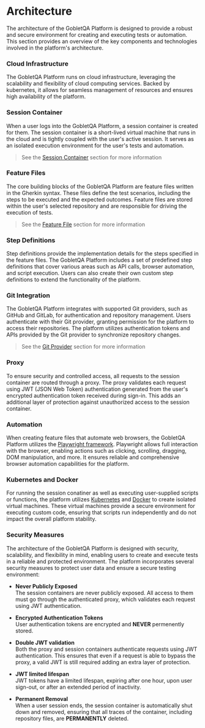 
# <PurpleText>Architecture</PurpleText>

The architecture of the GobletQA Platform is designed to provide a robust and secure environment for creating and executing tests or automation. This section provides an overview of the key components and technologies involved in the platform's architecture.<br/>


### <GreenText>Cloud Infrastructure</GreenText>

The GobletQA Platform runs on cloud infrastructure, leveraging the scalability and flexibility of cloud computing services. Backed by kubernetes, it allows for seamless management of resources and ensures high availability of the platform.<br/>


### <GreenText>Session Container</GreenText>

When a user logs into the GobletQA Platform, a session container is created for them. The session container is a short-lived virtual machine that runs in the cloud and is tightly coupled with the user's active session. It serves as an isolated execution environment for the user's tests and automation.
> See the [Session Container](/overview/session-container) section for more information<br/>


### <GreenText>Feature Files</GreenText>

The core building blocks of the GobletQA Platform are feature files written in the Gherkin syntax. These files define the test scenarios, including the steps to be executed and the expected outcomes. Feature files are stored within the user's selected repository and are responsible for driving the execution of tests.
> See the [Feature File](/guides/feature-file) section for more information<br/>


### <GreenText>Step Definitions</GreenText>

Step definitions provide the implementation details for the steps specified in the feature files. The GobletQA Platform includes a set of predefined step definitions that cover various areas such as API calls, browser automation, and script execution. Users can also create their own custom step definitions to extend the functionality of the platform.<br/>


### <GreenText>Git Integration</GreenText>

The GobletQA Platform integrates with supported Git providers, such as GitHub and GitLab, for authentication and repository management. Users authenticate with their Git provider, granting permission for the platform to access their repositories. The platform utilizes authentication tokens and APIs provided by the Git provider to synchronize repository changes.
> See the [Git Provider](/overview/git-providers) section for more information<br/>


### <GreenText>Proxy</GreenText>

To ensure security and controlled access, all requests to the session container are routed through a proxy. The proxy validates each request using JWT (JSON Web Token) authentication generated from the user's encrypted authentication token received during sign-in. This adds an additional layer of protection against unauthorized access to the session container.<br/>


### <GreenText>Automation</GreenText>

When creating feature files that automate web browsers, the GobletQA Platform utilizes the [Playwright framework](https://playwright.dev/). Playwright allows full interaction with the browser, enabling actions such as clicking, scrolling, dragging, DOM manipulation, and more. It ensures reliable and comprehensive browser automation capabilities for the platform.<br/>


### <GreenText>Kubernetes and Docker</GreenText>

For running the session conatiner as well as executing user-supplied scripts or functions, the platform utilizes [Kubernetes](https://kubernetes.io/) and [Docker](https://www.docker.com/) to create isolated virtual machines. These virtual machines provide a secure environment for executing custom code, ensuring that scripts run independently and do not impact the overall platform stability.<br/>


### <GreenText>Security Measures</GreenText>

The architecture of the GobletQA Platform is designed with security, scalability, and flexibility in mind, enabling users to create and execute tests in a reliable and protected environment. The platform incorporates several security measures to protect user data and ensure a secure testing environment:

  * <GrayText>**Never Publicly Exposed**</GrayText><br/>
    The session containers are never publicly exposed. All access to them must go through the authenticated proxy, which validates each request using JWT authentication.

  * <GrayText>**Encrypted Authentication Tokens**</GrayText><br/>
    User authentication tokens are encrypted and **NEVER** permenently stored.

  * <GrayText>**Double JWT validation**</GrayText><br/>
    Both the proxy and session containers authenticate requests using JWT authentication. This ensures that even if a request is able to bypass the proxy, a valid JWT is still required adding an extra layer of protection.

  * <GrayText>**JWT limited lifespan**</GrayText><br/>
    JWT tokens have a limited lifespan, expiring after one hour, upon user sign-out, or after an extended period of inactivity.

  * <GrayText>**Permanent Removal**</GrayText><br/>
    When a user session ends, the session container is automatically shut down and removed, ensuring that all traces of the container, including repository files, are **PERMANENTLY** deleted.
